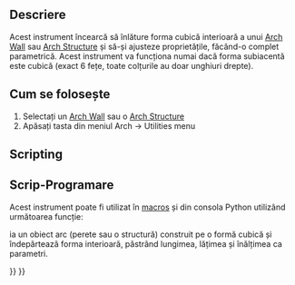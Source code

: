 <languages/>

<div class="mw-translate-fuzzy">
{{docnav/ro|[[Arch_SelectNonSolidMeshes|Select non-solid meshes]]|[[Arch_CloseHoles|Close Holes]]|[[Arch_Workbench|Arch]]|IconL=Arch_SelectNonSolidMeshes.png |IconC=Workbench_Arch.svg |IconR=Arch_CloseHoles.svg}}
</div>

{{VeryImportantMessage|THIS COMMAND IS PART OF THE INTEGRATED [[BIM_Workbench|BIM WORKBENCH]] IN V1.0<br>
This page has been updated for that version.}}

<div class="mw-translate-fuzzy">
{{GuiCommand/ro
|Name=Arch RemoveShape|Name/ro=Arch RemoveShape
|Workbenches=[[Arch_Workbench/ro|Arch]]
|MenuLocation=Arch → Utilities → Remove Shape
|SeeAlso=[[Arch MeshToShape|Arch MeshToShape]]
}}
</div>

<span id="Description"></span>
==Descriere==

<div class="mw-translate-fuzzy">
Acest instrument încearcă să înlăture forma cubică interioară a unui [[Arch Wall]] sau [[Arch Structure]] și să-și ajusteze proprietățile, făcând-o complet parametrică. Acest instrument va funcționa numai dacă forma subiacentă este cubică (exact 6 fețe, toate colțurile au doar unghiuri drepte).
</div>

<span id="Usage"></span>
== Cum se folosește ==

<div class="mw-translate-fuzzy">
# Selectați un [[Arch Wall]] sau o [[Arch Structure]]
# Apăsați tasta {{KEY|[[Image:Arch RemoveShape.png|16px]] '''Remove Shape'''}} din meniul Arch -> Utilities menu
</div>

==Scripting==

<div class="mw-translate-fuzzy">
== Scrip-Programare ==
</div>

<div class="mw-translate-fuzzy">
Acest instrument poate fi utilizat în [[macros]] și din consola Python utilizând următoarea funcție:
</div>

{{Code|code=
removeShape(objs, mark=True)
}}

<div class="mw-translate-fuzzy">
ia un obiect arc (perete sau o structură) construit pe o formă cubică și îndepărtează forma interioară, păstrând lungimea, lățimea și înălțimea ca parametri.
</div>

{{Code|code=
import FreeCAD, Draft, Arch

Box = FreeCAD.ActiveDocument.addObject("Part::Box", "Box")
Box.Length = 1000
Box.Width = 2000
Box.Height = 1000
FreeCAD.ActiveDocument.recompute()

Structure = Arch.makeStructure(Box)
FreeCAD.ActiveDocument.recompute()

Arch.removeShape(Structure)
FreeCAD.ActiveDocument.recompute()
}}


<div class="mw-translate-fuzzy">
{{docnav/ro|[[Arch_SelectNonSolidMeshes|Select non-solid meshes]]|[[Arch_CloseHoles|Close Holes]]|[[Arch_Workbench|Arch]]|IconL=Arch_SelectNonSolidMeshes.png |IconC=Workbench_Arch.svg |IconR=Arch_CloseHoles.svg}}
</div>

{{BIM_Tools_navi{{#translation:}}}}
{{Userdocnavi{{#translation:}}}}
